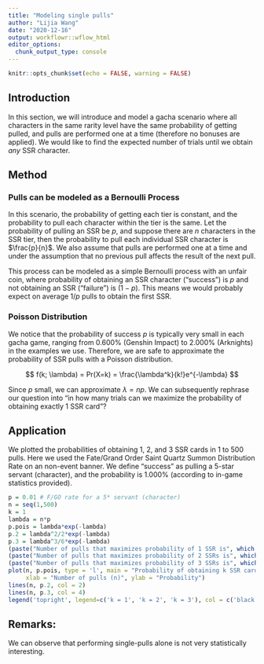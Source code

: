 ```yaml
---
title: "Modeling single pulls"
author: "Lijia Wang"
date: "2020-12-16"
output: workflowr::wflow_html
editor_options:
  chunk_output_type: console
---
```


```r
knitr::opts_chunk$set(echo = FALSE, warning = FALSE)
```

## Introduction

In this section, we will introduce and model a gacha scenario where all characters in the same rarity level have the same probability of getting pulled, and pulls are performed one at a time (therefore no bonuses are applied). We would like to find the expected number of trials until we obtain *any* SSR character. 

## Method


### Pulls can be modeled as a Bernoulli Process

In this scenario, the probability of getting each tier is constant, and the probability to pull each character within the tier is the same. Let the probability of pulling an SSR be $p$, and suppose there are $n$ characters in the SSR tier, then the probability to pull each individual SSR character is $\frac{p}{n}$. We also assume that pulls are performed one at a time and under the assumption that no previous pull affects the result of the next pull. 

This process can be modeled as a simple Bernoulli process with an unfair coin, where probability of obtaining an SSR character ("success") is $p$ and not obtaining an SSR ("failure") is $(1-p)$. This means we would probably expect on average $1/p$ pulls to obtain the first SSR.


### Poisson Distribution

We notice that the probability of success $p$ is typically very small in each gacha game, ranging from 0.600% (Genshin Impact) to 2.000% (Arknights) in the examples we use. Therefore, we are safe to approximate the probability of SSR pulls with a Poisson distribution. 

$$ f(k; \lambda) = Pr(X=k) = \frac{\lambda^k}{k!}e^{-\lambda} $$

Since $p$ small, we can approximate $\lambda = np$. We can subsequently rephrase our question into "in how many trials can we maximize the probability of obtaining exactly 1 SSR card"? 

## Application

We plotted the probabilities of obtaining 1, 2, and 3 SSR cards in 1 to 500 pulls. Here we used the Fate/Grand Order Saint Quartz Summon Distribution Rate on an non-event banner. We define "success" as pulling a 5-star servant (character), and the probability is 1.000% (according to in-game statistics provided). 

```r
p = 0.01 # F/GO rate for a 5* servant (character)
n = seq(1,500)
k = 1
lambda = n*p
p.pois = lambda*exp(-lambda)
p.2 = lambda^2/2*exp(-lambda)
p.3 = lambda^3/6*exp(-lambda)
(paste("Number of pulls that maximizes probability of 1 SSR is", which.max(p.pois)))
(paste("Number of pulls that maximizes probability of 2 SSRs is", which.max(p.2)))
(paste("Number of pulls that maximizes probability of 3 SSRs is", which.max(p.3)))
plot(n, p.pois, type = 'l', main = "Probability of obtaining k SSR cards through single pulls", 
     xlab = "Number of pulls (n)", ylab = "Probability")
lines(n, p.2, col = 2)
lines(n, p.3, col = 4)
legend('topright', legend=c('k = 1', 'k = 2', 'k = 3'), col = c('black', 2, 4), lty = 1)
```


## Remarks: 

We can observe that performing single-pulls alone is not very statistically interesting. 

